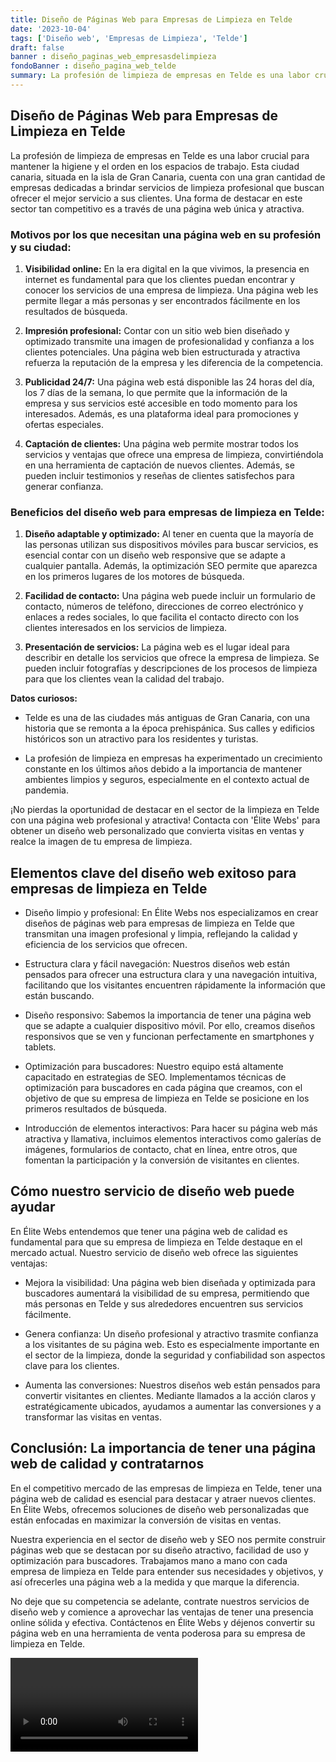 ```yaml
---
title: Diseño de Páginas Web para Empresas de Limpieza en Telde
date: '2023-10-04'
tags: ['Diseño web', 'Empresas de Limpieza', 'Telde']
draft: false
banner : diseño_paginas_web_empresasdelimpieza
fondoBanner : diseño_pagina_web_telde
summary: La profesión de limpieza de empresas en Telde es una labor crucial para mantener la higiene y el orden en los espacios de trabajo. Esta ciudad canaria, situada en la isla de Gran Canaria, cuenta con una gran cantidad de empresas dedicadas a brindar servicios de limpieza profesional que buscan ofrecer el mejor servicio a sus clientes. Una forma de destacar en este sector tan competitivo es a través de una página web única y atractiva.
---
```


## Diseño de Páginas Web para Empresas de Limpieza en Telde

La profesión de limpieza de empresas en Telde es una labor crucial para mantener la higiene y el orden en los espacios de trabajo. Esta ciudad canaria, situada en la isla de Gran Canaria, cuenta con una gran cantidad de empresas dedicadas a brindar servicios de limpieza profesional que buscan ofrecer el mejor servicio a sus clientes. Una forma de destacar en este sector tan competitivo es a través de una página web única y atractiva.

### Motivos por los que necesitan una página web en su profesión y su ciudad:

1. **Visibilidad online:** En la era digital en la que vivimos, la presencia en internet es fundamental para que los clientes puedan encontrar y conocer los servicios de una empresa de limpieza. Una página web les permite llegar a más personas y ser encontrados fácilmente en los resultados de búsqueda.

2. **Impresión profesional:** Contar con un sitio web bien diseñado y optimizado transmite una imagen de profesionalidad y confianza a los clientes potenciales. Una página web bien estructurada y atractiva refuerza la reputación de la empresa y les diferencia de la competencia.

3. **Publicidad 24/7:** Una página web está disponible las 24 horas del día, los 7 días de la semana, lo que permite que la información de la empresa y sus servicios esté accesible en todo momento para los interesados. Además, es una plataforma ideal para promociones y ofertas especiales.

4. **Captación de clientes:** Una página web permite mostrar todos los servicios y ventajas que ofrece una empresa de limpieza, convirtiéndola en una herramienta de captación de nuevos clientes. Además, se pueden incluir testimonios y reseñas de clientes satisfechos para generar confianza.

### Beneficios del diseño web para empresas de limpieza en Telde:

1. **Diseño adaptable y optimizado:** Al tener en cuenta que la mayoría de las personas utilizan sus dispositivos móviles para buscar servicios, es esencial contar con un diseño web responsive que se adapte a cualquier pantalla. Además, la optimización SEO permite que aparezca en los primeros lugares de los motores de búsqueda.

2. **Facilidad de contacto:** Una página web puede incluir un formulario de contacto, números de teléfono, direcciones de correo electrónico y enlaces a redes sociales, lo que facilita el contacto directo con los clientes interesados en los servicios de limpieza.

3. **Presentación de servicios:** La página web es el lugar ideal para describir en detalle los servicios que ofrece la empresa de limpieza. Se pueden incluir fotografías y descripciones de los procesos de limpieza para que los clientes vean la calidad del trabajo.

**Datos curiosos:**

- Telde es una de las ciudades más antiguas de Gran Canaria, con una historia que se remonta a la época prehispánica. Sus calles y edificios históricos son un atractivo para los residentes y turistas.

- La profesión de limpieza en empresas ha experimentado un crecimiento constante en los últimos años debido a la importancia de mantener ambientes limpios y seguros, especialmente en el contexto actual de pandemia.

¡No pierdas la oportunidad de destacar en el sector de la limpieza en Telde con una página web profesional y atractiva! Contacta con 'Élite Webs' para obtener un diseño web personalizado que convierta visitas en ventas y realce la imagen de tu empresa de limpieza.

<GifSeo />

<Cta />

## Elementos clave del diseño web exitoso para empresas de limpieza en Telde

- Diseño limpio y profesional: En Élite Webs nos especializamos en crear diseños de páginas web para empresas de limpieza en Telde que transmitan una imagen profesional y limpia, reflejando la calidad y eficiencia de los servicios que ofrecen.

- Estructura clara y fácil navegación: Nuestros diseños web están pensados para ofrecer una estructura clara y una navegación intuitiva, facilitando que los visitantes encuentren rápidamente la información que están buscando.

- Diseño responsivo: Sabemos la importancia de tener una página web que se adapte a cualquier dispositivo móvil. Por ello, creamos diseños responsivos que se ven y funcionan perfectamente en smartphones y tablets.

- Optimización para buscadores: Nuestro equipo está altamente capacitado en estrategias de SEO. Implementamos técnicas de optimización para buscadores en cada página que creamos, con el objetivo de que su empresa de limpieza en Telde se posicione en los primeros resultados de búsqueda.

- Introducción de elementos interactivos: Para hacer su página web más atractiva y llamativa, incluimos elementos interactivos como galerías de imágenes, formularios de contacto, chat en línea, entre otros, que fomentan la participación y la conversión de visitantes en clientes.

## Cómo nuestro servicio de diseño web puede ayudar

En Élite Webs entendemos que tener una página web de calidad es fundamental para que su empresa de limpieza en Telde destaque en el mercado actual. Nuestro servicio de diseño web ofrece las siguientes ventajas:

- Mejora la visibilidad: Una página web bien diseñada y optimizada para buscadores aumentará la visibilidad de su empresa, permitiendo que más personas en Telde y sus alrededores encuentren sus servicios fácilmente.

- Genera confianza: Un diseño profesional y atractivo trasmite confianza a los visitantes de su página web. Esto es especialmente importante en el sector de la limpieza, donde la seguridad y confiabilidad son aspectos clave para los clientes.

- Aumenta las conversiones: Nuestros diseños web están pensados para convertir visitantes en clientes. Mediante llamados a la acción claros y estratégicamente ubicados, ayudamos a aumentar las conversiones y a transformar las visitas en ventas.

## Conclusión: La importancia de tener una página web de calidad y contratarnos

En el competitivo mercado de las empresas de limpieza en Telde, tener una página web de calidad es esencial para destacar y atraer nuevos clientes. En Élite Webs, ofrecemos soluciones de diseño web personalizadas que están enfocadas en maximizar la conversión de visitas en ventas.

Nuestra experiencia en el sector de diseño web y SEO nos permite construir páginas web que se destacan por su diseño atractivo, facilidad de uso y optimización para buscadores. Trabajamos mano a mano con cada empresa de limpieza en Telde para entender sus necesidades y objetivos, y así ofrecerles una página web a la medida y que marque la diferencia.

No deje que su competencia se adelante, contrate nuestros servicios de diseño web y comience a aprovechar las ventajas de tener una presencia online sólida y efectiva. Contáctenos en Élite Webs y déjenos convertir su página web en una herramienta de venta poderosa para su empresa de limpieza en Telde.

<Video />

<CtaBot job='Empresas de Limpieza' city='Telde'/>

<Gmaps query='Telde+españa+maps' />